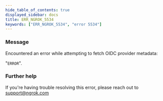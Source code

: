 ```yaml
---
hide_table_of_contents: true
displayed_sidebar: docs
title: ERR_NGROK_5534
keywords: ["ERR_NGROK_5534", "error 5534"]
---
```


### Message

Encountered an error while attempting to fetch OIDC provider metadata:

"`ERROR`".

### Further help

If you're having trouble resolving this error, please reach out to [support@ngrok.com](mailto:support@ngrok.com?subject=Help%20with%20ERR_NGROK_5534)
